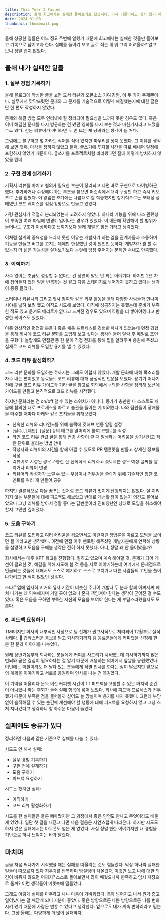 ```yaml
---
title: This Year I Failed
description: 올해 회고에서는 실패만 돌아보기로 했습니다. 다시 되풀이하고 싶지 않기 때문에 기록으로 남깁니다.
date: 2024-01-08
thumbnail: thumbnail.png
---
```


올해 성공한 일들은 어느 정도 주변에 알렸기 때문에 회고에서는 실패한 것들만 돌아보고 기록으로 남기고자 한다. 실패를 돌이켜 보고 글로 적는 게 뭐 그리 어려울까? 알고 보니 정말 쉽지 않았다.

## 올해 내가 실패한 일들

### 1. 실무 경험 기록하기

올해 블로그에 작성한 글을 보면 도서 리뷰와 오픈소스 기여 경험, 이 두 가지 주제뿐이다. 실무에서 맞닥뜨렸던 문제와 그 문제를 기술적으로 어떻게 해결했는지에 대한 글은 단 한 편도 작성하지 않았다.

문제와 해결 방법 모두 인터넷에 잘 정리되어 필요성을 느끼지 못한 경우도 많다. 혹은 이미 해결한 문제를 다시 방문하는 건 봤던 영화를 다시 보는 것과 마찬가지라고 느꼈을 수도 있다. 전문 리뷰어가 아니라면 두 번 보는 게 낭비라는 생각이 들 거다.

그럼에도 불구하고 몇 자라도 적어본 적이 있지만 마무리를 짓지 못했다. 그 이유를 생각해 보면 첫째, 마감을 정하지 않았고 둘째, 글쓰기에 투자할 시간을 따로 빼내어 일정에 포함하지 않았기 때문이다. 글쓰기를 프로젝트처럼 바라봤다면 절대 이렇게 방치하지 않았을 텐데.

### 2. 구현 전에 설계하기

기획서 리뷰를 마치고 협의가 필요한 부분이 정리되고 나면 바로 구현으로 다이빙하곤 했다. 추가하거나 수정해야 하는 부분을 찾으면 머릿속에서 대략 구상만 하고 즉시 키보드로 손을 뻗쳤다. 이 방법은 초기에는 나름대로 잘 작동했지만 장기적으로는 모래성 상태였던 코드 베이스를 점점 엉망으로 만들고 있었다.

가령 관심사가 적절히 분리되었는지 고려하지 않았다. 하나의 기능을 위해 다소 관련성이 부족한 여러 파일에 변경이 일어나는 경우가 있었다. 이 때문에 확인해야 할 범위가 늘어나도 구조가 이상하다고 느끼기보다 원래 개발은 힘든 거라고 생각했다.

이처럼 설계의 중요성을 느끼지 못한 이유는 개발자가 하는 일을 관계자들과 소통하며 기능을 만들고 버그를 고치는 데에만 한정했던 것이 원인인 듯하다. 개발자가 뭘 할 수 있는지 더 넓은 가능성을 살펴보기보다 눈앞에 당장 주어지는 문제만 쳐내고 만족했다.

### 3. 이직하기

사수 없이는 조금도 성장할 수 없다는 건 당연히 말도 안 되는 이야기다. 하지만 2년 차에 접어들자 했던 일을 반복하는 것 같고 다음 스테이지로 넘어가지 못하고 있다는 생각이 종종 들었다.

스터디나 커뮤니티 그리고 행사 참여와 같은 외부 활동을 통해 다양한 사람들과 만나며 시야를 넓혀 보려 했고 이직도 시도해 보았다. 이직에 성공하지는 못했는데 준비가 부족한 적도 있고 옮겨도 메리트가 없다고 느껴진 경우도 있으며 역량을 더 쌓아야겠다고 반성한 케이스도 있었다.

이중 인상적인 면접관 분들과 좋은 채용 프로세스를 경험한 회사가 있었는데 면접 경험을 통해 회사에 코드 리뷰 문화를 도입해 보고 싶다는 생각이 들어 탈락 후 메일로 조언을 구했다. 놀랍게도 면접관 중 한 분이 직접 전화를 통해 팁을 알려주며 응원해 주셨고 실제로 코드 리뷰를 도입할 용기를 낼 수 있었다.

### 4. 코드 리뷰 활성화하기

코드 리뷰 문화를 도입하는 것까지는 그래도 어렵지 않았다. 개발 문화에 대해 목소리를 자주 내는 편이었고 동료들도 코드 리뷰에 대해 긍정적인 반응을 보였다. 용기가 떠나기 전에 [구글 코드 리뷰 가이드](https://google.github.io/eng-practices/review/)와 기타 글을 참고로 회의에서 논의한 사항을 정리해 노션에 가이드를 만들고 본격적으로 코드 리뷰를 시작했다.

하지만 문화라는 건 on/off 할 수 있는 스위치가 아니다. 동기가 충만한 나 스스로도 처음에 합의한 대로 프로세스를 따르고 습관을 들이는 게 어려웠다. 나와 팀원들이 장애물을 마주할 때마다 아래와 같은 조치들을 취해보았다.

- 신속한 리뷰와 리마인드를 위해 슬랙에 깃허브 연동 알림 설정
- [필수], [제안], [질문] 등의 태그를 말머리에 붙여 코멘트를 작성
- [라인 코드 리뷰 관련 글](https://engineering.linecorp.com/en/blog/effective-code-review#keep-changes-small)을 통해 변경 사항이 클 때 발생하는 어려움을 상기시키고 작은 단위로 올리는 방법 안내
- 작성자와 리뷰어의 시간을 함께 아낄 수 있도록 PR 템플릿을 만들고 상세한 정보를 작성
- 리뷰어로 지정된 경우 가능한 한 신속하게 리뷰하고 늦어지는 경우 예정 날짜를 알리거나 리뷰어 변경
- 리뷰어와 작성자가 느낄 수 있는 부담이나 거부감을 줄이기 위해 기술적인 칭찬 코멘트를 여러 개 만들어 공유

하지만 결론적으로 다들 꿈꾸는 것처럼 코드 리뷰가 멋지게 진행되지는 않았다. 잘 지켜지지 않는 부분들에 대해 피드백도 해보았고 반대로 개선할 점이 없는지 의견도 물어보았으나 그냥 리뷰를 받아서 정말 좋다는 답변뿐이라 진퇴양난인 상태로 도입을 취소해야 할지 고민만 깊어졌다.

### 5. 도움 구하기

코드 리뷰를 도입하고 여러 어려움을 겪으면서도 이런저런 방법론을 따르고 모범을 보이면 될 거라고만 생각했다. 이전에 면접 이후 멘토링 해주셨던 개발자분에게 연락해 상황을 설명하고 도움을 구해볼 생각은 전혀 하지 못했다. 아니, 정말 왜 안 물어봤을까?

회사에서는 매주 KPT 회고를 진행했다. 잘하고 있으며 계속 해야할 것, 문제가 되어 개선이 필요한 것, 해결을 위해 시도해 볼 것 등을 서로 이야기하는데 여기에서 문제점으로 언급되는 것들에 대해서도 스스로 얘기하고 스스로 고치거나 다른 사람들의 고민을 풀어나가려고 한 적이 많았던 것 같다.

스타트업에 입사하고 거의 입사 기간이 비슷한 주니어 개발자 두 분과 함께 어찌저찌 헤쳐 나가는 데 익숙해지며 기댈 곳이 없으니 혼자 책임져야 한다는 생각이 굳어진 걸 수도 있다. 혹은 도움을 구하면 부족한 자신의 모습을 보여야 한다는 게 부담스러웠을지도 모른다.

### 6. 피드백 요청하기

TMI이지만 회사의 내부적인 사정으로 팀 전체가 권고사직으로 처리되어 12월부로 실직 상태다. 🫠 갑작스러운 통보를 받고 퇴사하기까지 팀 동료분들에게 커피챗을 신청해 한 분 한 분과 이야기를 나누었다.

원래 상반기쯤부터 퇴사하는 분들에게 커피를 사드리기 시작했는데 퇴사하기까지 많은 번뇌와 굳은 결심이 필요하다는 걸 알기 때문에 배웅하는 의미에서 앞날을 응원했었다. 이번에는 며칠이라도 더 남아 있는 분들에게 작별 인사를 한다는 점이 달랐지만 앞으로의 계획을 이야기하고 서로를 응원하며 인사를 나눈 건 똑같았다.

이 기억을 떠올리다 문득 이런 커피챗 시간이 1:1 피드백을 요청할 수 있는 마지막 순간이 아니었나 하는 후회가 들어 실패 항목에 넣어 보았다. 회사에 피드백 프로세스가 전무했기 때문에 부족한 점을 물어볼까 싶어도 늘 망설이며 용기를 내지 못했다. 그런데 부담 없이 솔직해질 수 있는 순간에 개선해야 할 행동에 대해 피드백을 요청하지 않고 그냥 스쳐 지나갔다고 생각하니 참 아쉬운 마음이 들었다.

## 실패에도 종류가 있다

정리하면 다음과 같은 기준으로 실패를 나눌 수 있다.

시도도 안 해서 실패:

- 실무 경험 기록하기
- 구현 전에 설계하기
- 도움 구하기
- 피드백 요청하기

시도는 했지만 실패:

- 이직하기
- 코드 리뷰 활성화하기

시도를 한 실패들은 물론 뼈아팠지만 그 과정에서 좋은 인연도 만나고 무엇이라도 배운 게 있었다. 일단 첫 걸을 내딛고 나면 다음 걸음은 자연스럽게 따라온다. 하지만 시도도 하지 않은 실패에서는 아무것도 얻은 게 없었다. 사실 정말 뻔한 이야기지만 내 경험을 기반으로 하니 느껴지는 바가 달랐다.

## 마치며

글을 처음 써나가기 시작했을 때는 실패를 떠올리는 것도 힘들었다. 막상 하나씩 실패한 일들이 떠오르자 썼다 지우기를 반복하며 망설임이 차올랐다. 이것만 보고 나에 대한 의견이 바뀌지 않으면 어쩌지? 스스로 돌아보면서 많이 배웠으니까 만족하고 임시 저장으로 둘까? 이런 생각들이 머릿속에 맴돌았다.

그래도 이렇게 실패를 마주하고 나니 마음이 가벼워졌다. 특히 넘어지고 나서 뭔가 줍고 일어났다는 걸 깨닫게 되니 기분이 좋았다. 좋은 방향으로든 나쁜 방향으로든 나를 변화시켜 왔기 때문에 사람은 변할 수 있다고 생각한다. 앞으로도 내가 계속 변하리라고 믿는다. 그냥 올해는 다양하게 더 많이 실패하자.
